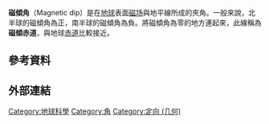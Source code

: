 {{Unreferenced|time=2020-06-02T07:41:09+00:00}}
'''磁傾角'''（Magnetic dip）是在[[地球|地球]]表面[[磁场|磁场]]與地平線所成的夾角。一般來說，北半球的磁傾角為正，南半球的磁傾角為負。將磁傾角為零的地方連起來，此線稱為'''磁傾赤道'''，與地球[[赤道|赤道]]比較接近。

== 參考資料 ==
{{Reflist}}

== 外部連結 ==

[[Category:地球科學|Category:地球科學]]
[[Category:角|Category:角]]
[[Category:定向_(几何)|Category:定向 (几何)]]